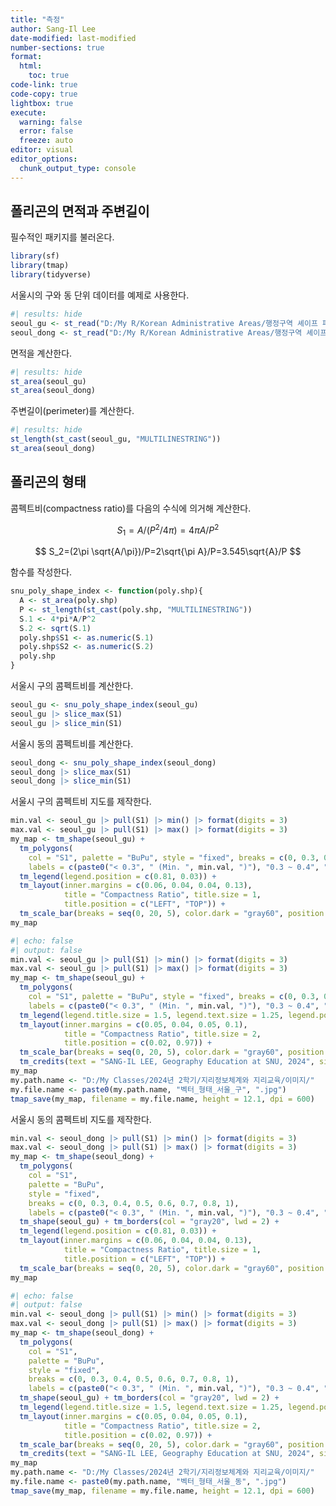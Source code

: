 ```yaml
---
title: "측정"
author: Sang-Il Lee
date-modified: last-modified
number-sections: true
format: 
  html: 
    toc: true
code-link: true
code-copy: true
lightbox: true
execute: 
  warning: false
  error: false
  freeze: auto
editor: visual
editor_options: 
  chunk_output_type: console
---
```


## 폴리곤의 면적과 주변길이

필수적인 패키지를 불러온다.

```r
library(sf)
library(tmap)
library(tidyverse)
```

서울시의 구와 동 단위 데이터를 예제로 사용한다.

```r
#| results: hide
seoul_gu <- st_read("D:/My R/Korean Administrative Areas/행정구역 셰이프 파일/2 Original Cleaning/2023_2Q/SEOUL_GU_2023_2Q.shp")
seoul_dong <- st_read("D:/My R/Korean Administrative Areas/행정구역 셰이프 파일/2 Original Cleaning/2023_2Q/SEOUL_EMD_2023_2Q.shp")
```

면적을 계산한다.

```r
#| results: hide
st_area(seoul_gu)
st_area(seoul_dong)
```

주변길이(perimeter)를 계산한다.

```r
#| results: hide
st_length(st_cast(seoul_gu, "MULTILINESTRING"))
st_area(seoul_dong)
```

## 폴리곤의 형태

콤펙트비(compactness ratio)를 다음의 수식에 의거해 계산한다.

$$
S_1=A/(P^2/4\pi)=4\pi A/P^2
$$

$$
S_2=(2\pi \sqrt{A/\pi})/P=2\sqrt{\pi A}/P=3.545\sqrt{A}/P
$$

함수를 작성한다.

```r
snu_poly_shape_index <- function(poly.shp){
  A <- st_area(poly.shp)
  P <- st_length(st_cast(poly.shp, "MULTILINESTRING"))
  S.1 <- 4*pi*A/P^2
  S.2 <- sqrt(S.1)
  poly.shp$S1 <- as.numeric(S.1)
  poly.shp$S2 <- as.numeric(S.2)
  poly.shp
}
```

서울시 구의 콤펙트비를 계산한다.

```r
seoul_gu <- snu_poly_shape_index(seoul_gu)
seoul_gu |> slice_max(S1) 
seoul_gu |> slice_min(S1)
```

서울시 동의 콤펙트비를 계산한다.

```r
seoul_dong <- snu_poly_shape_index(seoul_dong)
seoul_dong |> slice_max(S1) 
seoul_dong |> slice_min(S1)
```

서울시 구의 콤펙트비 지도를 제작한다.

```r
min.val <- seoul_gu |> pull(S1) |> min() |> format(digits = 3)
max.val <- seoul_gu |> pull(S1) |> max() |> format(digits = 3)
my_map <- tm_shape(seoul_gu) + 
  tm_polygons(
    col = "S1", palette = "BuPu", style = "fixed", breaks = c(0, 0.3, 0.4, 0.5, 0.6, 1),
    labels = c(paste0("< 0.3", " (Min. ", min.val, ")"), "0.3 ~ 0.4", "0.4 ~ 0.5", "0.5 ~ 0.6", paste0(">= 0.6", " (Max. ", max.val, ")")),     title = "Compactness", legend.show = TRUE) +
  tm_legend(legend.position = c(0.81, 0.03)) + 
  tm_layout(inner.margins = c(0.06, 0.04, 0.04, 0.13), 
            title = "Compactness Ratio", title.size = 1,
            title.position = c("LEFT", "TOP")) + 
  tm_scale_bar(breaks = seq(0, 20, 5), color.dark = "gray60", position = c(0.03, 0.01))
my_map 
```

```r
#| echo: false
#| output: false
min.val <- seoul_gu |> pull(S1) |> min() |> format(digits = 3)
max.val <- seoul_gu |> pull(S1) |> max() |> format(digits = 3)
my_map <- tm_shape(seoul_gu) + 
  tm_polygons(
    col = "S1", palette = "BuPu", style = "fixed", breaks = c(0, 0.3, 0.4, 0.5, 0.6, 1),
    labels = c(paste0("< 0.3", " (Min. ", min.val, ")"), "0.3 ~ 0.4", "0.4 ~ 0.5", "0.5 ~ 0.6", paste0(">= 0.6", " (Max. ", max.val, ")")),     title = "Compactness", legend.show = TRUE) +
  tm_legend(legend.title.size = 1.5, legend.text.size = 1.25, legend.position = c(0.84, 0.06)) + 
  tm_layout(inner.margins = c(0.05, 0.04, 0.05, 0.1), 
            title = "Compactness Ratio", title.size = 2, 
            title.position = c(0.02, 0.97)) + 
  tm_scale_bar(breaks = seq(0, 20, 5), color.dark = "gray60", position = c(0.03, 0.01)) + 
  tm_credits(text = "SANG-IL LEE, Geography Education at SNU, 2024", size = 0.8, position = c(0.76, 0.01))
my_map 
my.path.name <- "D:/My Classes/2024년 2학기/지리정보체계와 지리교육/이미지/"
my.file.name <- paste0(my.path.name, "벡터_형태_서울_구", ".jpg")
tmap_save(my_map, filename = my.file.name, height = 12.1, dpi = 600)
```

서울시 동의 콤펙트비 지도를 제작한다.

```r
min.val <- seoul_dong |> pull(S1) |> min() |> format(digits = 3)
max.val <- seoul_dong |> pull(S1) |> max() |> format(digits = 3)
my_map <- tm_shape(seoul_dong) + 
  tm_polygons(
    col = "S1", 
    palette = "BuPu", 
    style = "fixed", 
    breaks = c(0, 0.3, 0.4, 0.5, 0.6, 0.7, 0.8, 1),
    labels = c(paste0("< 0.3", " (Min. ", min.val, ")"), "0.3 ~ 0.4", "0.4 ~ 0.5", "0.5 ~ 0.6", "0.6 ~ 0.7", "0.7 ~ 0.8", paste0(">= 0.8", " (Max. ", max.val, ")")),     title = "Compactness", legend.show = TRUE) +
  tm_shape(seoul_gu) + tm_borders(col = "gray20", lwd = 2) +
  tm_legend(legend.position = c(0.81, 0.03)) + 
  tm_layout(inner.margins = c(0.06, 0.04, 0.04, 0.13), 
            title = "Compactness Ratio", title.size = 1,
            title.position = c("LEFT", "TOP")) + 
  tm_scale_bar(breaks = seq(0, 20, 5), color.dark = "gray60", position = c(0.03, 0.01))
my_map 
```

```r
#| echo: false
#| output: false
min.val <- seoul_dong |> pull(S1) |> min() |> format(digits = 3)
max.val <- seoul_dong |> pull(S1) |> max() |> format(digits = 3)
my_map <- tm_shape(seoul_dong) + 
  tm_polygons(
    col = "S1", 
    palette = "BuPu", 
    style = "fixed", 
    breaks = c(0, 0.3, 0.4, 0.5, 0.6, 0.7, 0.8, 1),
    labels = c(paste0("< 0.3", " (Min. ", min.val, ")"), "0.3 ~ 0.4", "0.4 ~ 0.5", "0.5 ~ 0.6", "0.6 ~ 0.7", "0.7 ~ 0.8", paste0(">= 0.8", " (Max. ", max.val, ")")),     title = "Compactness", legend.show = TRUE) +
  tm_shape(seoul_gu) + tm_borders(col = "gray20", lwd = 2) +
  tm_legend(legend.title.size = 1.5, legend.text.size = 1.25, legend.position = c(0.84, 0.04)) + 
  tm_layout(inner.margins = c(0.05, 0.04, 0.05, 0.1), 
            title = "Compactness Ratio", title.size = 2, 
            title.position = c(0.02, 0.97)) + 
  tm_scale_bar(breaks = seq(0, 20, 5), color.dark = "gray60", position = c(0.03, 0.01)) + 
  tm_credits(text = "SANG-IL LEE, Geography Education at SNU, 2024", size = 0.8, position = c(0.76, 0.01))
my_map 
my.path.name <- "D:/My Classes/2024년 2학기/지리정보체계와 지리교육/이미지/"
my.file.name <- paste0(my.path.name, "벡터_형태_서울_동", ".jpg")
tmap_save(my_map, filename = my.file.name, height = 12.1, dpi = 600)
```
